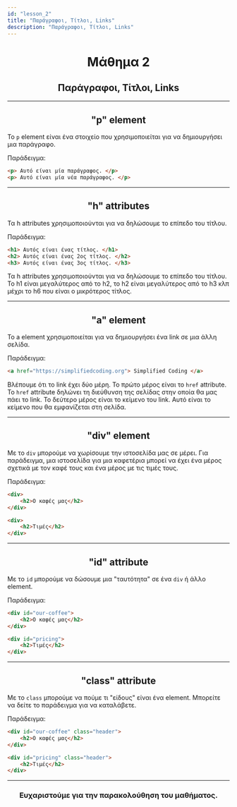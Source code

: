 ```yaml
---
id: "lesson_2"
title: "Παράγραφοι, Τίτλοι, Links"
description: "Παράγραφοι, Τίτλοι, Links"
---
```


<h1 style="text-align: center;"> Μάθημα 2 </h1>

<h2 style="text-align: center;"> Παράγραφοι, Τίτλοι, Links </h2>

---

<h2 style="text-align: center;"> "p" element </h2>

Το ```p``` element είναι ένα στοιχείο που χρησιμοποιείται για να δημιουργήσει μια παράγραφο.

Παράδειγμα:

```html
<p> Αυτό είναι μία παράγραφος. </p>
<p> Αυτό είναι μία νέα παράγραφος. </p>
```

---

<h2 style="text-align: center;"> "h" attributes </h2>

Τα h attributes χρησιμοποιούνται για να δηλώσουμε το επίπεδο του τίτλου.

Παράδειγμα:

```html
<h1> Αυτός είναι ένας τίτλος. </h1>
<h2> Αυτός είναι ένας 2ος τίτλος. </h2>
<h3> Αυτός είναι ένας 3ος τίτλος. </h3>
```

Τα h attributes χρησιμοποιούνται για να δηλώσουμε το επίπεδο του τίτλου.
Το h1 είναι μεγαλύτερος από το h2, το h2 είναι μεγαλύτερος από το h3 κλπ μέχρι το h6 που είναι ο μικρότερος τίτλος.


---

<h2 style="text-align: center;"> "a" element </h2>

Το a element χρησιμοποιείται για να δημιουργήσει ένα link σε μια άλλη σελίδα.

Παράδειγμα:

```html
<a href="https://simplifiedcoding.org"> Simplified Coding </a>
```

Βλέπουμε ότι το link έχει δύο μέρη. 
Το πρώτο μέρος είναι το `href` attribute. Το `href` attribute δηλώνει τη διεύθυνση της σελίδας στην οποία θα μας πάει το link. 
Το δεύτερο μέρος είναι το κείμενο του link. Αυτό είναι το κείμενο που θα εμφανίζεται στη σελίδα.

---

<h2 style="text-align: center;"> "div" element </h2>

Με το `div` μπορούμε να χωρίσουμε την ιστοσελίδα μας σε μέρει.
Για παράδειγμα, μια ιστοσελίδα για μια καφετέρια μπορεί να έχει ένα μέρος σχετικά με τον καφέ τους και ένα μέρος με τις τιμές τους.

Παράδειγμα:

```html
<div>
    <h2>Ο καφές μας</h2>
</div>

<div>
    <h2>Τιμές</h2>
</div>
```

---

<h2 style="text-align: center;"> "id" attribute </h2>

Με το `id` μπορούμε να δώσουμε μια "ταυτότητα" σε ένα `div` ή άλλο element.

Παράδειγμα:

```html
<div id="our-coffee">
    <h2>Ο καφές μας</h2>
</div>

<div id="pricing">
    <h2>Τιμές</h2>
</div>
```



---

<h2 style="text-align: center;"> "class" attribute </h2>

Με το `class` μπορούμε να πούμε τι "είδους" είναι ένα element. Μπορείτε να δείτε το παράδειγμα για να καταλάβετε.

Παράδειγμα:

```html
<div id="our-coffee" class="header">
    <h2>Ο καφές μας</h2>
</div>

<div id="pricing" class="header">
    <h2>Τιμές</h2>
</div>
```

---

<h3 style="text-align: center;"> Ευχαριστούμε για την παρακολούθηση του μαθήματος. </h3>